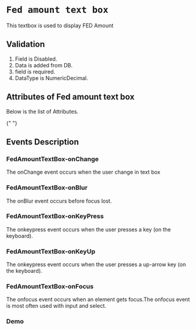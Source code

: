 <!-- Custom-MDX-Documentation.mdx -->


# `Fed amount text box`

This textbox is used to display FED Amount

## Validation

1. Field is Disabled.
2. Data is added from DB.
3. field is required.
4. DataType is NumericDecimal.

## Attributes of Fed amount text box

Below is the list of Attributes.

<ArgsTable of={FedAmountTextBox} />{" "}

## Events Description

### FedAmountTextBox-onChange

The onChange event occurs when the user change in text box

### FedAmountTextBox-onBlur

The onBlur event occurs before focus lost.

### FedAmountTextBox-onKeyPress

The onkeypress event occurs when the user presses a key (on the keyboard).

### FedAmountTextBox-onKeyUp

The onkeypress event occurs when the user presses a up-arrow key (on the keyboard).

### FedAmountTextBox-onFocus

The onfocus event occurs when an element gets focus.The onfocus event is most often used with input and select.

### Demo

<Canvas>
  <Story id="fedamounttextbox--primary" />
</Canvas>
